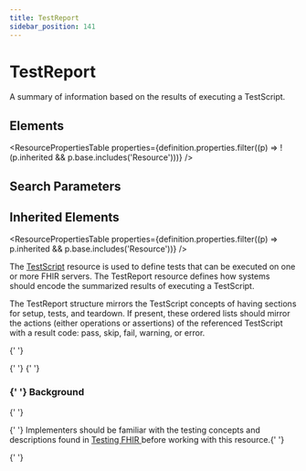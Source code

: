 ```yaml
---
title: TestReport
sidebar_position: 141
---
```



# TestReport

A summary of information based on the results of executing a <Link to="/docs/api/fhir/resources/testscript">TestScript</Link>.

<Tabs queryString="section">
  <TabItem value="schema" label="Schema" default>

## Elements

<ResourcePropertiesTable
  properties={definition.properties.filter((p) => !(p.inherited && p.base.includes('Resource')))}
/>

## Search Parameters

<SearchParamsTable searchParams={definition.searchParameters} />

## Inherited Elements

<ResourcePropertiesTable properties={definition.properties.filter((p) => p.inherited && p.base.includes('Resource'))} />

  </TabItem>
  <TabItem value="usage" label="Usage">
<div> <a name="scope"></a> <p> The <a href="/docs/api/fhir/resources/testscript">TestScript</a> resource is used to define tests that can be executed on one or more FHIR servers. The <Link to="/docs/api/fhir/resources/testreport">TestReport</Link> resource defines how systems should encode the summarized results of executing a <Link to="/docs/api/fhir/resources/testscript">TestScript</Link>. </p> <p> The <Link to="/docs/api/fhir/resources/testreport">TestReport</Link> structure mirrors the <Link to="/docs/api/fhir/resources/testscript">TestScript</Link> concepts of having sections for setup, tests, and teardown. If present, these ordered lists should mirror the actions (either operations or assertions) of the referenced <Link to="/docs/api/fhir/resources/testscript">TestScript</Link> with a result code: pass, skip, fail, warning, or error. </p> </div>
  </TabItem>

{' '}

<TabItem value="backgroundAndContext" label="Background and Context">
  <div>
    {' '}
    <a name="bnc"></a>{' '}
    <h3 class="self-link-parent">
      {' '}
      Background <a href="https://www.hl7.org/fhir/testreport.html#7.4.2.1" title="link to here" class="self-link"></a>
    </h3>{' '}
    <p>
      {' '}
      Implementers should be familiar with the testing concepts and descriptions found in <a href="https://www.hl7.org/fhir/testing.html">
        Testing FHIR
      </a> before working with this resource.{' '}
    </p>{' '}
  </div>
</TabItem>

</Tabs>

